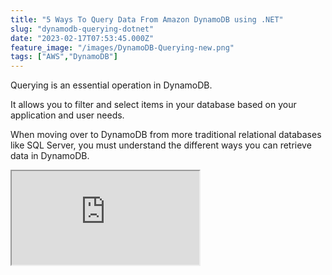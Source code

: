 ```yaml
---
title: "5 Ways To Query Data From Amazon DynamoDB using .NET"
slug: "dynamodb-querying-dotnet"
date: "2023-02-17T07:53:45.000Z"
feature_image: "/images/DynamoDB-Querying-new.png"
tags: ["AWS","DynamoDB"]
---
```


Querying is an essential operation in DynamoDB.

It allows you to filter and select items in your database based on your application and user needs.

When moving over to DynamoDB from more traditional relational databases like SQL Server, you must understand the different ways you can retrieve data in DynamoDB.

<iframe src="https://www.youtube.com/embed/iv6OKueqBd4?feature=oembed" />

_This article is sponsored by AWS and is part of my_ [_AWS Series_](/blog/tag/aws/)_._

In this article, let’s explore the different ways you can query data from Amazon DynamoDB when building applications using .NET. We will learn

*   Loading Specific Items
*   Querying by Partition Key
*   Querying by Partition and Sort Key
*   Using Low-level .NET SDK API For Queries
*   Filtering Data By Other Properties

Quick Recap of DynamoDB
-----------------------

Before we get into how you can query data, let’s take a quick recap of AWS DynamoDB.

DynamoDB is a cloud-hosted NoSQL database provided by Amazon Web Services (AWS). DynamoDB provides _reliable performance,_ a _managed experience,_ and convenient _API access_ to interact with it.

If you are new to DynamoDB, I highly recommend checking out my AWS DynamoDB For the .NET Developer article below to understand better.

[

AWS DynamoDB For The .NET Developer: How To Easily Get Started

Learn how to get started with AWS DynamoDB with .NET Core by updating the default ASP NET Web API template to use DynamoDB as it’s data store. We will learn to do basic Creat, Read, Update and Delete operations from the API.

![](/images/logo-512x512.png)Rahul NathRahul Pulikkot Nath

![](/images/aws_dynamodb.jpg)

](/posts/aws-dynamodb-net-core/)

> One of the reasons why it can be a bit tricky with querying data is that you almost always need the partition key to get any data out of DynamoDB.

While there are ways to get data without it, which we will see towards the end of this article, it’s generally not recommended and not performant.

Let’s learn the different ways to filter and select data from DynamoDB using .NET.

.NET And DynamoDB Setup
-----------------------

The sample application I am using is the default ASP NET Core Web API Template that Visual Studio creates, with the `WeatherForecastController`.

I have updated the API to add a `CityName` property to the `WeatherForecast` class. I have also set up Dependency Injection to inject the `IDynamoDBContext` context into the Controller.

    var dynamoDbClient = new AmazonDynamoDBClient(
        FallbackCredentialsFactory.GetCredentials(), RegionEndpoint.APSoutheast2);
```typescript
builder.Services.AddSingleton<IAmazonDynamoDB>(dynamoDbClient);
builder.Services.AddSingleton<IDynamoDBContext, DynamoDBContext>();
```

If any of this is unclear, check the previous blog post on [Getting Started With DynamoDB](/posts/aws-dynamodb-net-core/).

1\. Load Specific Item
----------------------

To load a specific item from the DynamoDB, we require both the Hash key and the Range Key, in this case, the `CityName` and `DateTime`.

The `LoadAsync` method, takes in both these as parameters and returns the `WeatherForecast` object.

```csharp
[HttpGet("specific-date")]
public async Task<WeatherForecast> GetAsync(string cityName, DateTime date)
{
```
        return await _dynamoDbContext.LoadAsync<WeatherForecast>(cityName, date);
    }
    

If an item with that Hash and Range Key does not exist, the method returns null. So make sure your application handles the scenario when the item does not exist.

For an API, you can return a `404 NotFound`.

2\. Query By Partition Key
--------------------------

Often applications and users need to get more data than just one specific item.

This is most commonly required when having a List/Table shown in the application UI.

Let's say we need an API endpoint to return all the `WeatherData` for a given City.

In this case, all we have is the `CityName`, which is the Hash key.

We can use the `QueryAsync` method and pass in the hash key to it, as shown below.

```csharp
[HttpGet("city-all")]
public async Task<IEnumerable<WeatherForecast>>  GetAsync(string cityName)
{
```
        return await _dynamoDbContext.QueryAsync<WeatherForecast>(cityName).GetRemainingAsync();
    }
    

The `QueryAsync` method returns an `AsyncSearch<T>` as the response, which has additional methods to retrieve data from DynamoDb.

In the sample above, I use the `GetRemainingAsync` method to fetch all the items.

**Note:** The `GetRemainingAsync` method on `AsyncSearch`, loops through and fetches all the items matching the specified condition. This could result in more than one request to DynamoDB.

3\. Query By Partition and Sort Key
-----------------------------------

When using the `QueryAsync` method, you can further filter the items that get returned. For a given city, you might have weather data from a long time.

And the application might be interested only in the last month's data or three, for example.

In these scenarios, we can use the `QueryOperator` and pass in the range key along with it.

```csharp
[HttpGet("city-date-filter")]
public async Task<IEnumerable<WeatherForecast>> GetAsync(string cityName, DateTime dateTime)
{
```
        return await _dynamoDbContext.QueryAsync<WeatherForecast>(cityName, QueryOperator.GreaterThan,
                new object[] {dateTime})
            .GetRemainingAsync();
    }
    

Above the `QueryOperator.GreaterThan`, returns all the Weather Data items that are about the specified DateTime.

Since the greater than operator requires only one parameter, we need to pass in only one DateTime.

However, if you are using the `QueryOperator.Between`, which requires two dates, you need to pass them in order (start and end) to the object array, as shown below.

```csharp
[HttpGet("city-date-filter")]
public async Task<IEnumerable<WeatherForecast>> GetAsync(
```
        string cityName, DateTime dateTime, DateTime? endDateTime)
    {
        return await _dynamoDbContext
            .QueryAsync<WeatherForecast>(
               cityName,
               QueryOperator.Between,
               new object[] { dateTime, endDateTime })
            .GetRemainingAsync();
    }

4\. Using Low-level .NET SDK API For Queries  

-----------------------------------------------

Now that we understand how to filter and select data based on the Hash and range keys let’s see how we can further filter the data based on other properties on our DynamoDB Items.

Let’s say we need to get only Weather data for a city since last month where the temperature was above 25°C.

The High level `DynamoDBContext` API in the .NET SDK does not support this level of data filtering. For this, we need to switch down to the Low-Level APIs in the DynamoDB .NET SDK.

The `IAmazonDynamoDB` can be used for advanced data filtering scenarios like this.

In `Program.cs` we have already set up the `AmazonDynamoDBClient`which implements `IAmazonDynamoDB`, to be dependency injected.

The `IAmazonDynamoDB` has a similar `QueryAsync` method, which takes in a more complex `QueryRequest` class.

Let’s first understand the `QueryRequest` class and its usage by using it in a simple use case to get all the data for a given city Name (Hash key) before we go into the more advanced scenarios.

### Query with Hash using KeyConditions

The `QueryRequest` expects us to pass the `TableName` and the `KeyConditions`. The `KeyConditions` takes in a dictionary of property names and the associated conditions for those properties.

In our case, since we want to get all the weather forecast items for the city name, let’s pass in the `CityName` property and the Condition `ComparisonOperator.EQ` to the expected city name, as shown below.

```csharp
[HttpGet("city-all-low-level")]
public async Task<IEnumerable<WeatherForecast>> GetLowLevelAsync(string cityName)
{
```
        var request = new QueryRequest()
        {
            TableName = nameof(WeatherForecast),
            KeyConditions = new Dictionary<string, Condition>()
            {
                {
                    nameof(WeatherForecast.CityName),
                    new Condition()
                    {
                        ComparisonOperator = ComparisonOperator.EQ,
                        AttributeValueList = new List<AttributeValue>() {new(cityName)}
                    }
                }
            }
        };
        
        var response = await _amazonDynamoDbClient.QueryAsync(request);
        return response.Items
            .Select(Document.FromAttributeMap)
            .Select(_dynamoDbContext.FromDocument<WeatherForecast>);
    }
    

The `QueryAsync` being part of the Low-Level APIs does not return our custom-defined .NET class types (`WeatherForecast` in this case). It returns the Items as a `List<Dictionary<string, AttributeValue>>` type.

To convert it into a strongly typed .NET class, use the `Document.FromAttributeMap` helper method and then use the `FromDocument` method on the `DynamoDBContext` as shown above.

With the above code, we are now successfully using the .NET Low-Level APIs to query the DynamoDB directly.

### Query with Hash using KeyConditionExpression

Using the `KeyConditions` adds in a lot more boilerplate code, which can be avoided by using the `KeyConditionExpression` property.

With this new property, you only need to specify the equality comparison condition as a plain string with a placeholder name for the actual value. This is similar to using a SQL query and passing parameters to it.

Below we have the `KeyConditionExpression` to get all `CityName` matching to the placeholder _‘:cityName’._ To pass in the actual value for the city name, we use the `ExpressionAttributeValues` property.

Below we need a key-value pair for the cityName placeholder and its associated value, which is the actual city name we are looking to get the data for.

```csharp
var request = new QueryRequest()
{
```
        TableName = nameof(WeatherForecast),
        KeyConditionExpression = "CityName = :cityName",
        ExpressionAttributeValues = new Dictionary<string, AttributeValue>()
        {
            {":cityName", new AttributeValue(cityName)}
        }
    };
    

This is way less boilerplate code and much more readable.

**Reserved Keywords in KeyConditionExpression and Attribute Names**

If we want to further filter the data by the date as we did in the earlier examples, we can do that using the same `KeyConditionExpression`. All we need to do is append the condition on the Sort Key using the ‘and’ keyword and pass in the additional `ExpressionAttributeValues`.

For example: To filter the data by items after a given date, we can use the below expression.

        KeyConditionExpression = "CityName = :cityName and Date > :startDate",
    

However, in this particular case, this query will fail since the property name ‘Date’ conflicts with a [DynamoDB Reserved Keyword](https://docs.aws.amazon.com/amazondynamodb/latest/developerguide/ReservedWords.html).

In these scenarios, where the property names conflict with DynamoDB Reserved Keywords, you need to pass the property name also as placeholder properties and send the corresponding values using the `ExpressionAttributeNames` property.

As shown below, the `KeyConditionExpression` now specifies a placeholder ‘#Date’ for the Date property and adds the appropriate mapping for the placeholder to the actual property name in the `ExpressionAttributeNames` property.

```csharp
var request = new QueryRequest()
{
```
        TableName = nameof(WeatherForecast),
        KeyConditionExpression = "CityName = :cityName and #Date > :startDate",
        ExpressionAttributeNames = new Dictionary<string, string>()
        {
            {"#Date", "Date"}
        },
        ExpressionAttributeValues = new Dictionary<string, AttributeValue>()
        {
            {":cityName", new AttributeValue(cityName)},
            {":startDate", new AttributeValue(startDate.ToString(AWSSDKUtils.ISO8601DateFormat))}
        }
    };
    

This helps us to query the data using the Low-Level .NET DynamoDB APIs and filter data based on both the Hash and sort keys.

5\. Filtering Data By Non-Key Properties
----------------------------------------

Finally, let’s filter the data based on the `Temperature` property, which is why we set down the path of exploring the Low-Level APIs.

Using the `FilterExpression` property, we can further filter down the data filtered by the `KeyConditionExpression`.

Since in this case, we need to get all the weather data items with a temperature greater than a specific value, let’s add that condition to `FIlterExpression` property as shown below.

This again uses the same placeholder name for the value, and it passes the actual value as part of the `ExpressionAttributeValues` as shown below.

```csharp
var request = new QueryRequest()
{
```
        TableName = nameof(WeatherForecast),
        KeyConditionExpression = "CityName = :cityName and #Date > :startDate",
        FilterExpression = "TemperatureC >= :minTemp",
        ExpressionAttributeNames = new Dictionary<string, string>()
        {
            {"#Date", "Date"}
        },
        ExpressionAttributeValues = new Dictionary<string, AttributeValue>()
        {
            {":cityName", new AttributeValue(cityName)},
            {":startDate", new AttributeValue(startDate.ToString(AWSSDKUtils.ISO8601DateFormat))},
            {":minTemp", new AttributeValue() {N = minTemp.ToString()}}
        },
    };
    

This filters the records that are greater than or equal to the minimum temperature passed in.

**Filter Expression Using Between**

Both the `KeyConditionExpression` and the `FilterExpression` supports using the between operator as well.

All we need to do is pass in multiple parameters for the between operator using the and operator.

Below is an example that uses the between operator in `FilterExpression` to filter all the items within a given temperature range.

```csharp
var request = new QueryRequest()
{
```
        TableName = nameof(WeatherForecast),
        KeyConditionExpression = "CityName = :cityName and #Date > :startDate",
        FilterExpression = "TemperatureC between :minTemp and :maxTemp",
        ExpressionAttributeNames = new Dictionary<string, string>()
        {
            {"#Date", "Date"}
        },
        ExpressionAttributeValues = new Dictionary<string, AttributeValue>()
        {
            {":cityName", new AttributeValue(cityName)},
            {":startDate", new AttributeValue(startDate.ToString(AWSSDKUtils.ISO8601DateFormat))},
            {":minTemp", new AttributeValue() {N = minTemp.ToString()}},
            {":maxTemp", new AttributeValue() {N = maxTemp.ToString()}}
        },
    };
    

6\. Scan The Whole Table (Avoid Using This)
-------------------------------------------

A Scan Operation does exactly as its name; it scans the entire table, looking for each item that matches the specified criteria.

I’ve kept this to the last because I was hoping you could try and avoid using this as much as possible.

Scans can also be costlier for the same reason. Since you are billed based on the data scanned and not on the date returned.

Below is an example of using Scan to find items where the temperature is greater than 30 degrees Celsius.

    var scanItems = await _dynamoDbContext.ScanAsync<WeatherForecast>(
        new[]
        {
            new ScanCondition(nameof(WeatherForecast.TemperatureC), ScanOperator.GreaterThan, 30)
        }).GetRemainingAsync();
    

When running this, it loops through all the items in the DynamoDB and checks if the `TemperatureC` property is greater than the given value. If you have a database with a large number of items, this is going to be a slow and costly operation.

I hope you now can query data from DynamoDB without having to scan through it. If not, we will see how you could use Indexes to solve and make your use case faster in a future article.